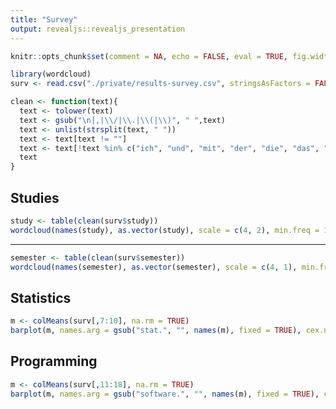 ```yaml
---
title: "Survey"
output: revealjs::revealjs_presentation
---
```


```r
knitr::opts_chunk$set(comment = NA, echo = FALSE, eval = TRUE, fig.width=12, fig.height=8)
```

```r
library(wordcloud)
surv <- read.csv("./private/results-survey.csv", stringsAsFactors = FALSE)

clean <- function(text){
  text <- tolower(text)
  text <- gsub("\n|,|\\/|\\.|\\(|\\)", " ",text)
  text <- unlist(strsplit(text, " "))
  text <- text[text != ""]
  text <- text[!text %in% c("ich", "und", "mit", "der", "die", "das", "im", "in", "dem", "zu", "für", "dass", "eine", "semester", "um")]
  text
}
```

## Studies

```r
study <- table(clean(surv$study))
wordcloud(names(study), as.vector(study), scale = c(4, 2), min.freq = 1, rot.per = 0, fixed.asp = TRUE)
```

---

```r
semester <- table(clean(surv$semester))
wordcloud(names(semester), as.vector(semester), scale = c(4, 1), min.freq = 1, rot.per = 0, fixed.asp = TRUE)
```

## Statistics

```r
m <- colMeans(surv[,7:10], na.rm = TRUE)
barplot(m, names.arg = gsub("stat.", "", names(m), fixed = TRUE), cex.names = 2, cex.axis = 2)
```

## Programming

```r
m <- colMeans(surv[,11:18], na.rm = TRUE)
barplot(m, names.arg = gsub("software.", "", names(m), fixed = TRUE), cex.names = 1.5, cex.axis = 2)
```
